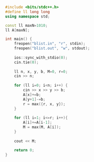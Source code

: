 ```cpp
#include <bits/stdc++.h>
#define ll long long
using namespace std;

const ll maxN=1010;
ll A[maxN];

int main() {
    freopen("blist.in", "r", stdin);
    freopen("blist.out", "w", stdout);
    
    ios::sync_with_stdio(0);
    cin.tie(0);
    
    ll n, x, y, b, M=0, r=0;
    cin >> n;
    
    for (ll i=0; i<n; i++) {
        cin >> x >> y >> b;
        A[x]+=b;
        A[y+1]-=b;
        r = max({r, x, y});
    }    
    
    for (ll i=1; i<=r; i++){
        A[i]+=A[i-1];
        M = max(M, A[i]);
    }
    
    cout << M;
    
    return 0;
}
```
